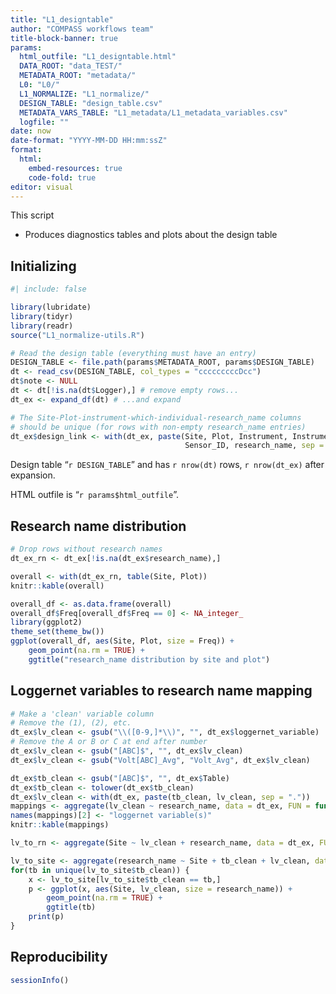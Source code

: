 ```yaml
---
title: "L1_designtable"
author: "COMPASS workflows team"
title-block-banner: true
params:
  html_outfile: "L1_designtable.html"
  DATA_ROOT: "data_TEST/"
  METADATA_ROOT: "metadata/"
  L0: "L0/"
  L1_NORMALIZE: "L1_normalize/"
  DESIGN_TABLE: "design_table.csv"
  METADATA_VARS_TABLE: "L1_metadata/L1_metadata_variables.csv"
  logfile: ""
date: now
date-format: "YYYY-MM-DD HH:mm:ssZ"
format: 
  html:
    embed-resources: true
    code-fold: true
editor: visual
---
```


This script

-   Produces diagnostics tables and plots about the design table

## Initializing

```r
#| include: false

library(lubridate)
library(tidyr)
library(readr)
source("L1_normalize-utils.R")

# Read the design table (everything must have an entry)
DESIGN_TABLE <- file.path(params$METADATA_ROOT, params$DESIGN_TABLE)
dt <- read_csv(DESIGN_TABLE, col_types = "cccccccccDcc")
dt$note <- NULL
dt <- dt[!is.na(dt$Logger),] # remove empty rows...
dt_ex <- expand_df(dt) # ...and expand

# The Site-Plot-instrument-which-individual-research_name columns
# should be unique (for rows with non-empty research_name entries)
dt_ex$design_link <- with(dt_ex, paste(Site, Plot, Instrument, Instrument_ID, 
                                       Sensor_ID, research_name, sep = "-"))
```

Design table "`r DESIGN_TABLE`" and has `r nrow(dt)` rows, `r nrow(dt_ex)` after expansion.

HTML outfile is "`r params$html_outfile`".

## Research name distribution

```r

# Drop rows without research names
dt_ex_rn <- dt_ex[!is.na(dt_ex$research_name),]

overall <- with(dt_ex_rn, table(Site, Plot))
knitr::kable(overall)

overall_df <- as.data.frame(overall)
overall_df$Freq[overall_df$Freq == 0] <- NA_integer_
library(ggplot2)
theme_set(theme_bw())
ggplot(overall_df, aes(Site, Plot, size = Freq)) + 
    geom_point(na.rm = TRUE) + 
    ggtitle("research_name distribution by site and plot")

```

## Loggernet variables to research name mapping

```r

# Make a 'clean' variable column
# Remove the (1), (2), etc.
dt_ex$lv_clean <- gsub("\\([0-9,]*\\)", "", dt_ex$loggernet_variable)
# Remove the A or B or C at end after number
dt_ex$lv_clean <- gsub("[ABC]$", "", dt_ex$lv_clean)
dt_ex$lv_clean <- gsub("Volt[ABC]_Avg", "Volt_Avg", dt_ex$lv_clean)

dt_ex$tb_clean <- gsub("[ABC]$", "", dt_ex$Table)
dt_ex$tb_clean <- tolower(dt_ex$tb_clean)
dt_ex$lv_clean <- with(dt_ex, paste(tb_clean, lv_clean, sep = "."))
mappings <- aggregate(lv_clean ~ research_name, data = dt_ex, FUN = function(x) paste(unique(x), sep = ","))
names(mappings)[2] <- "loggernet variable(s)"
knitr::kable(mappings)

lv_to_rn <- aggregate(Site ~ lv_clean + research_name, data = dt_ex, FUN = function(x) length(unique(x)))

lv_to_site <- aggregate(research_name ~ Site + tb_clean + lv_clean, data = dt_ex, FUN = length)
for(tb in unique(lv_to_site$tb_clean)) {
    x <- lv_to_site[lv_to_site$tb_clean == tb,]
    p <- ggplot(x, aes(Site, lv_clean, size = research_name)) +
        geom_point(na.rm = TRUE) +
        ggtitle(tb)
    print(p)
}
```

## Reproducibility

```r
sessionInfo()
```
